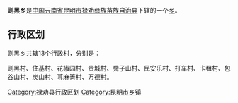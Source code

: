 {{中国乡级行政区
| 行政区全称 = 则黑乡
| 景观照片文件名 =
| 景观照片描述 =
| 汉语拼音 =
| 通用拼音 =
| 注音符號 =
| 其它标音类型1 =
| 其它标音1 =
| 其它标音类型2 =
| 其它标音2 =
| 其它语言类型1 =
| 其它语言地名1 =
| 其它语言类型2 =
| 其它语言地名2 =
| 上级行政区 = [[云南省|云南省]][[昆明市|昆明市]][[禄劝彝族苗族自治县|禄劝彝族苗族自治县]]
| 行政区类别 = [[乡|乡]]
| 行政区划代码 =530128211
| 地理坐标 =
| 总面积 =336.4[[平方千米|平方千米]]
| 户籍人口 =
| 户籍人口年份 =
| 常住人口 =2.81万
| 常住人口年份 =
| 人口密度 =
| 行政区划 =
| 官方网站 =
| 政府驻地 =则黑
| 邮政编码 =
| 毗邻行政区 =
| 位置图文件名 =
| 位置图描述 =
}}
'''则黑乡'''是[[中华人民共和国|中国]][[云南省|云南省]][[昆明市|昆明市]][[禄劝彝族苗族自治县|禄劝彝族苗族自治县]]下辖的一个[[乡|乡]]。

== 行政区划 ==

则黑乡共辖13个行政村，分别是：

则黑村、住基村、花椒园村、贵城村、凳子山村、民安乐村、打车村、卡租村、包谷山村、炭山村、荨麻箐村、万德村。

{{禄劝彝族苗族自治县行政区划}}
{{云南行政区划小作品}}

[[Category:禄劝县行政区划|Category:禄劝县行政区划]]
[[Category:昆明市乡镇|Category:昆明市乡镇]]